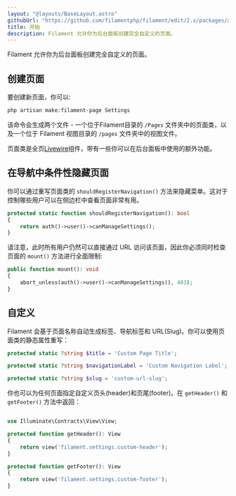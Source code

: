 ```yaml
---
layout: "@layouts/BaseLayout.astro"
githubUrl: "https://github.com/filamentphp/filament/edit/2.x/packages/admin/docs/03-pages/01-getting-started.md"
title: 开始
description: Filament 允许你为后台面板创建完全自定义的页面。
---
```


Filament 允许你为后台面板创建完全自定义的页面。

## 创建页面

要创建新页面，你可以:

```bash
php artisan make:filament-page Settings
```

该命令会生成两个文件 - 一个位于Filament目录的 `/Pages` 文件夹中的页面类，以及一个位于 Filament 视图目录的 `/pages` 文件夹中的视图文件。

页面类是全页[Livewire](https://laravel-livewire.com)组件，带有一些你可以在后台面板中使用的额外功能。 

## 在导航中条件性隐藏页面

你可以通过重写页面类的 `shouldRegisterNavigation()` 方法来隐藏菜单。这对于控制哪些用户可以在侧边栏中查看页面非常有用。

```php
protected static function shouldRegisterNavigation(): bool
{
    return auth()->user()->canManageSettings();
}
```

请注意，此时所有用户仍然可以直接通过 URL 访问该页面，因此你必须同时检查页面的 `mount()` 方法进行全面限制:

```php
public function mount(): void
{
    abort_unless(auth()->user()->canManageSettings(), 403);
}
```

## 自定义

Filament 会基于页面名称自动生成标签、导航标签和 URL(Slug)。你可以使用页面类的静态属性重写：

```php
protected static ?string $title = 'Custom Page Title';

protected static ?string $navigationLabel = 'Custom Navigation Label';

protected static ?string $slug = 'custom-url-slug';
```

你也可以为任何页面指定自定义页头(header)和页尾(footer)。在 `getHeader()` 和 `getFooter()` 方法中返回：

```php

use Illuminate\Contracts\View\View;

protected function getHeader(): View
{
    return view('filament.settings.custom-header');
}

protected function getFooter(): View
{
    return view('filament.settings.custom-footer');
}
```
